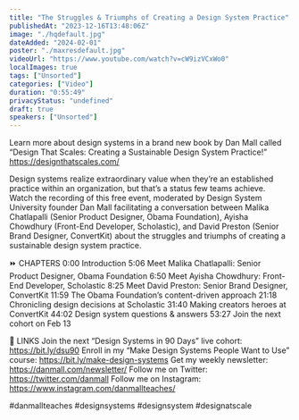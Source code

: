 ```yaml
---
title: "The Struggles & Triumphs of Creating a Design System Practice"
publishedAt: "2023-12-16T13:48:06Z"
image: "./hqdefault.jpg"
dateAdded: "2024-02-01"
poster: "./maxresdefault.jpg"
videoUrl: "https://www.youtube.com/watch?v=cW9izVCxWo0"
localImages: true
tags: ["Unsorted"]
categories: ["Video"]
duration: "0:55:49"
privacyStatus: "undefined"
draft: true
speakers: ["Unsorted"]
---
```

Learn more about design systems in a brand new book by Dan Mall called “Design That Scales: Creating a Sustainable Design System Practice!” https://designthatscales.com/

Design systems realize extraordinary value when they’re an established practice within an organization, but that’s a status few teams achieve. Watch the recording of this free event, moderated by Design System University founder Dan Mall facilitating a conversation between Malika Chatlapalli (Senior Product Designer, Obama Foundation), Ayisha Chowdhury (Front-End Developer, Scholastic), and David Preston (Senior Brand Designer, ConvertKit) about the struggles and triumphs of creating a sustainable design system practice.

⏩ CHAPTERS
0:00 Introduction
5:06 Meet Malika Chatlapalli: Senior Product Designer, Obama Foundation
6:50 Meet Ayisha Chowdhury: Front-End Developer, Scholastic
8:25 Meet David Preston: Senior Brand Designer, ConvertKit
11:59 The Obama Foundation’s content-driven approach
21:18 Chronicling design decisions at Scholastic
31:40 Making creators heroes at ConvertKit
44:02 Design system questions & answers
53:27 Join the next cohort on Feb 13 

🔗 LINKS
Join the next “Design Systems in 90 Days” live cohort: https://bit.ly/dsu90
Enroll in my “Make Design Systems People Want to Use” course: https://bit.ly/make-design-systems
Get my weekly newsletter: https://danmall.com/newsletter/
Follow me on Twitter: https://twitter.com/danmall
Follow me on Instagram: https://www.instagram.com/danmallteaches/

#danmallteaches #designsystems #designsystem #designatscale
